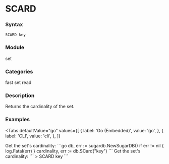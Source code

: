 
# SCARD

### Syntax
```
SCARD key
```

### Module
<span className="acl-category">set</span>

### Categories 
<span className="acl-category">fast</span>
<span className="acl-category">set</span>
<span className="acl-category">read</span>

### Description 
Returns the cardinality of the set.

### Examples

<Tabs
  defaultValue="go"
  values={[
    { label: 'Go (Embedded)', value: 'go', },
    { label: 'CLI', value: 'cli', },
  ]}
>
  <TabItem value="go">
    Get the set's cardinality:
    ```go
    db, err := sugardb.NewSugarDB()
    if err != nil {
      log.Fatal(err)
    }
    cardinality, err := db.SCard("key")
    ```
  </TabItem>
  <TabItem value="cli">
    Get the set's cardinality:
    ```
    > SCARD key
    ```
  </TabItem>
</Tabs>
